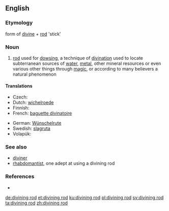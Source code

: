 {{wikipedia}}
==English==

===Etymology===
form of [[divine]] + [[rod]] 'stick'

===Noun===
{{en-noun}}

# [[rod]] used for [[dowsing]], a technique of [[divination]] used to locate subterranean sources of [[water]], [[metal]], other mineral resources or even various other things through [[magic]], or according to many believers a natural phenomenon

====Translations====
{{trans-top|rod used for dowsing}}
* Czech: {{t+|cs|virgule|f}}
* Dutch: [[wichelroede]]
* Finnish: {{t-|fi|taikavarpu}}
* French: [[baguette divinatoire]] {{f}}
{{trans-mid}}
* German: [[Wünschelrute]]
* Swedish: [[slagruta]]
* Volapük: {{t-|vo|vaälatuigül}}
{{trans-bottom}}

===See also===
* [[diviner]]
* [[rhabdomantist]], one adept at using a divining rod

===References===
* {{R:Websters}}

[[de:divining rod]]
[[et:divining rod]]
[[ku:divining rod]]
[[pl:divining rod]]
[[sv:divining rod]]
[[ta:divining rod]]
[[zh:divining rod]]